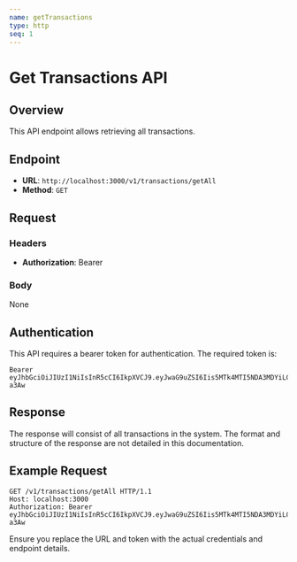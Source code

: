 ```yaml
---
name: getTransactions
type: http
seq: 1
---
```


# Get Transactions API

## Overview

This API endpoint allows retrieving all transactions.

## Endpoint

- **URL**: `http://localhost:3000/v1/transactions/getAll`
- **Method**: `GET`

## Request

### Headers

- **Authorization**: Bearer

### Body

None

## Authentication

This API requires a bearer token for authentication. The required token is:

```
Bearer eyJhbGciOiJIUzI1NiIsInR5cCI6IkpXVCJ9.eyJwaG9uZSI6Iis5MTk4MTI5NDA3MDYiLCJ1aWQiOiI1Z2VhcGdhcHhzIn0.yNyKfoOQouzSNDwp_5rJ9CAEMVJo5uqueJHNpG-a3Aw
```

## Response

The response will consist of all transactions in the system. The format and structure of the response are not detailed in this documentation.

## Example Request

```http
GET /v1/transactions/getAll HTTP/1.1
Host: localhost:3000
Authorization: Bearer eyJhbGciOiJIUzI1NiIsInR5cCI6IkpXVCJ9.eyJwaG9uZSI6Iis5MTk4MTI5NDA3MDYiLCJ1aWQiOiI1Z2VhcGdhcHhzIn0.yNyKfoOQouzSNDwp_5rJ9CAEMVJo5uqueJHNpG-a3Aw
```

Ensure you replace the URL and token with the actual credentials and endpoint details.